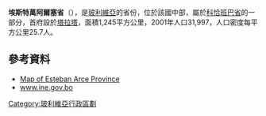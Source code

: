 '''埃斯特萬阿爾塞省'''（{{lang-es|Provincia de Esteban Arze}}），是[[玻利維亞|玻利維亞]]的省份，位於該國中部，屬於[[科恰班巴省|科恰班巴省]]的一部分，首府設於[[塔拉塔_(科恰班巴省)|塔拉塔]]，面積1,245平方公里，2001年人口31,997，人口密度每平方公里25.7人。

==參考資料==
* [https://web.archive.org/web/20090303084147/http://www.aguabolivia.org/situacionaguaX/Riego/mapas/cbba/earze.htm Map of Esteban Arce Province]
* [https://web.archive.org/web/20070825045345/http://www.ine.gov.bo/pdf/boletin/np_2005_75.pdf www.ine.gov.bo]

{{coord|17|50|S|66|20|W|type:adm2nd_region:BO|display=title}}

{{Bolivia-geo-stub}}
{{玻利維亞省份}}

[[Category:玻利維亞行政區劃|Category:玻利維亞行政區劃]]